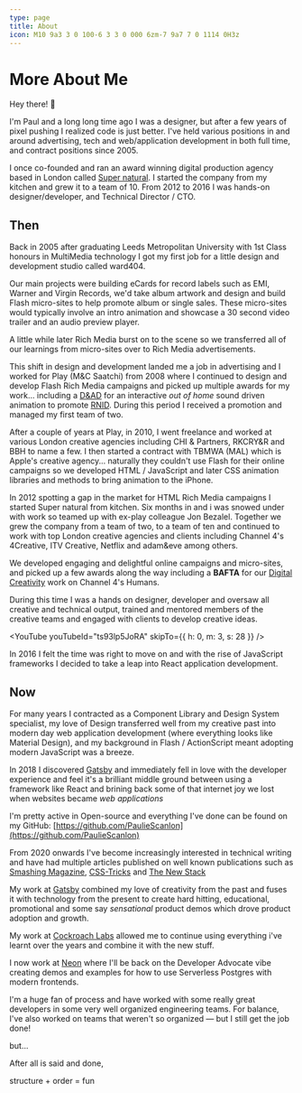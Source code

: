 ```yaml
---
type: page
title: About
icon: M10 9a3 3 0 100-6 3 3 0 000 6zm-7 9a7 7 0 1114 0H3z
---
```


# More About Me

Hey there! 👋

I'm Paul and a long long time ago I was a designer, but after a few years of pixel pushing I realized code is just
better. I've held various positions in and around advertising, tech and web/application development in both full time,
and contract positions since 2005.

I once co-founded and ran an award winning digital production agency based in London called
[Super natural](https://vimeo.com/109836047). I started the company from my kitchen and grew it to a team of 10. From
2012 to 2016 I was hands-on designer/developer, and Technical Director / CTO.

<Vimeo vimeoId="109836047" />

## Then

Back in 2005 after graduating Leeds Metropolitan University with 1st Class honours in MultiMedia technology I got my
first job for a little design and development studio called ward404.

Our main projects were building eCards for record labels such as EMI, Warner and Virgin Records, we'd take album artwork
and design and build Flash micro-sites to help promote album or single sales. These micro-sites would typically involve
an intro animation and showcase a 30 second video trailer and an audio preview player.

A little while later Rich Media burst on to the scene so we transferred all of our learnings from micro-sites over to
Rich Media advertisements.

This shift in design and development landed me a job in advertising and I worked for Play (M&C Saatchi) from 2008 where
I continued to design and develop Flash Rich Media campaigns and picked up multiple awards for my work... including a
[D&AD](https://www.dandad.org/awards/professional/2010/graphic-design/17943/one-in-seven/) for an interactive _out of
home_ sound driven animation to promote [RNID](https://rnid.org.uk/). During this period I received a promotion and
managed my first team of two.

After a couple of years at Play, in 2010, I went freelance and worked at various London creative agencies including CHI
& Partners, RKCRY&R and BBH to name a few. I then started a contract with TBMWA (MAL) which is Apple's creative
agency... naturally they couldn't use Flash for their online campaigns so we developed HTML / JavaScript and later CSS
animation libraries and methods to bring animation to the iPhone.

In 2012 spotting a gap in the market for HTML Rich Media campaigns I started Super natural from kitchen. Six months in
and i was snowed under with work so teamed up with ex-play colleague Jon Bezalel. Together we grew the company from a
team of two, to a team of ten and continued to work with top London creative agencies and clients including Channel 4's
4Creative, ITV Creative, Netflix and adam&eve among others.

We developed engaging and delightful online campaigns and micro-sites, and picked up a few awards along the way
including a **BAFTA** for our
[Digital Creativity](http://www.bafta.org/sites/default/files/uploads/baftatvcraft1516winnerslist.pdf) work on Channel
4's Humans.

During this time I was a hands on designer, developer and oversaw all creative and technical output, trained and
mentored members of the creative teams and engaged with clients to develop creative ideas.

<YouTube
  youTubeId="ts93lp5JoRA"
  skipTo={{
    h: 0,
    m: 3,
    s: 28
  }}
/>

In 2016 I felt the time was right to move on and with the rise of JavaScript frameworks I decided to take a leap into
React application development.

## Now

For many years I contracted as a Component Library and Design System specialist, my love of Design transferred well from
my creative past into modern day web application development (where everything looks like Material Design), and my
background in Flash / ActionScript meant adopting modern JavaScript was a breeze.

In 2018 I discovered [Gatsby](https://www.gatsbyjs.com/) and immediately fell in love with the developer experience and
feel it's a brilliant middle ground between using a framework like React and brining back some of that internet joy we
lost when websites became _web applications_

I'm pretty active in Open-source and everything I've done can be found on my GitHub:
[https://github.com/PaulieScanlon](https://github.com/PaulieScanlon)

From 2020 onwards I've become increasingly interested in technical writing and have had multiple articles published on
well known publications such as [Smashing Magazine](https://www.smashingmagazine.com/author/paul-scanlon/),
[CSS-Tricks](https://css-tricks.com/roll-your-own-comments-with-gatsby-and-faunadb/) and
[The New Stack](https://thenewstack.io/author/paulscanlon/)

My work at [Gatsby](https://www.gatsbyjs.com/) combined my love of creativity from the past and fuses it with technology
from the present to create hard hitting, educational, promotional and some say _sensational_ product demos which drove
product adoption and growth.

My work at [Cockroach Labs](https://www.cockroachlabs.com/) allowed me to continue using everything i've learnt over the
years and combine it with the new stuff.

I now work at [Neon](https://neon.tech) where I'll be back on the Developer Advocate vibe creating demos and examples
for how to use Serverless Postgres with modern frontends.

I'm a huge fan of process and have worked with some really great developers in some very well organized engineering
teams. For balance, I've also worked on teams that weren't so organized — but I still get the job done!

but...

<span>After all is said and done, </span>

<span className="text-primary">structure</span>
<span> + </span>
<span className="text-secondary">order</span>
<span> = </span>
<span className="text-tertiary"> fun</span>
